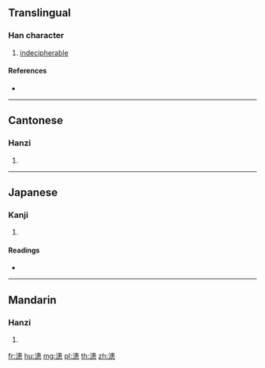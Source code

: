 {{character info/new}}
==Translingual==

===Han character===
{{Han char|rn=85|rad=水|as=11|sn=14|four=35130|canj=ELLP}}

# [[indecipherable]]

====References====
* {{Han ref|kx=0647.120|dkj=18177|dj=1057.110|hdz=31723.060|uh=6F36|ud=28470|bh=E2A1|bd=58017}}

----

==Cantonese==

===Hanzi===
{{yue-hanzi|jyut=waan6|y=waan6}}

# {{defn|lang=yue|sort=水11}}

----

==Japanese==

===Kanji===
{{ja-kanji|grade=|rs=水11}}

# {{defn|lang=ja|sort=水11}}

====Readings====
* {{ja-readings|on=[[かん]] (kan), [[がん]] (gan)|kun=[[はっきりしない]] (halkirishinai)}}

----

==Mandarin==

===Hanzi===
{{cmn-hanzi|pin=[[huàn]] ([[huan4]])|wg=huan<sup>4</sup>}}

# {{defn|lang=cmn|sort=水11}}

[[fr:漶]]
[[hu:漶]]
[[mg:漶]]
[[pl:漶]]
[[th:漶]]
[[zh:漶]]